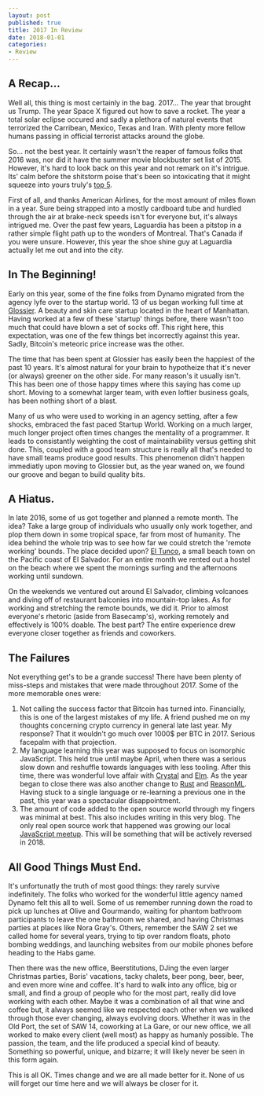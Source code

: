 ```yaml
---
layout: post
published: true
title: 2017 In Review
date: 2018-01-01
categories: 
- Review
---
```


## A Recap...

Well all, 
this thing is most certainly in the bag. 
2017... The year that brought us Trump. 
The year Space X figured out how to save a rocket. 
The year a total solar eclipse occured and sadly
a plethora of natural events that terrorized the Carribean, Mexico, Texas and Iran. 
With plenty more fellow humans passing in official terrorist attacks around the globe.

So... not the best year. 
It certainly wasn't the reaper of famous folks that 2016 was, 
nor did it have the summer movie blockbuster set list of 2015. 
However, it's hard to look back on this year and not remark on it's intrigue. 
Its' calm before the shitstorm poise that's been so intoxicating that it might squeeze into yours truly's [top 5][top]. 

First of all, and thanks American Airlines, for the most amount of miles flown in a year. 
Sure being strapped into a mostly cardboard tube and hurdled through the air at brake-neck speeds isn't for everyone but, 
it's always intrigued me. 
Over the past few years, Laguardia has been a pitstop in a rather simple flight path up to the wonders of Montreal. 
That's Canada if you were unsure. 
However, this year the shoe shine guy at Laguardia actually let me out and into the city. 

## In The Beginning!

Early on this year, some of the fine folks from Dynamo migrated from the agency lyfe over to the startup world. 
13 of us began working full time at [Glossier][glos]. 
A beauty and skin care startup located in the heart of Manhattan. 
Having worked at a few of these 'startup' things before, 
there wasn't too much that could have blown a set of socks off. 
This right here, 
this expectation, was one of the few things bet incorrectly against this year. 
Sadly, Bitcoin's meteoric price increase was the other.

The time that has been spent at Glossier has easily been the happiest of the past 10 years. 
It's almost natural for your brain to hypotheize that it's never (or always) greener on the other side. 
For many reason's it usually isn't. 
This has been one of those happy times where this saying has come up short. 
Moving to a somewhat larger team, 
with even loftier business goals, 
has been nothing short of a blast.

Many of us who were used to working in an agency setting, 
after a few shocks, 
embraced the fast paced Startup World. 
Working on a much larger, 
much longer project often times changes the mentality of a programmer. 
It leads to consistantly weighting the cost of maintainability versus getting shit done. 
This, coupled with a good team structure is really all that's needed to have small teams produce good results. 
This phenomenon didn't happen immediatly upon moving to Glossier but, 
as the year waned on, 
we found our groove and began to build quality bits. 

## A Hiatus.

In late 2016, some of us got together and planned a remote month. 
The idea? 
Take a large group of individuals who usually only work together, 
and plop them down in some tropical space, far from most of humanity. 
The idea behind the whole trip was to see how far we could stretch the 'remote working' bounds. 
The place decided upon? [El Tunco][tunco], a small beach town on the Pacific coast of El Salvador. 
For an entire month we rented out a hostel on the beach 
where we spent the mornings surfing and the afternoons working until sundown. 

On the weekends we ventured out around El Salvador, 
climbing volcanoes and diving off of restaurant balconies into mountain-top lakes. 
As for working and stretching the remote bounds, we did it. 
Prior to almost everyone's rhetoric (aside from Basecamp's), working remotely and effectively is 100% doable. 
The best part? 
The entire experience drew everyone closer together as friends and coworkers.


## The Failures

Not everything get's to be a grande success! 
There have been plenty of miss-steps and mistakes that were made throughout 2017. 
Some of the more memorable ones were:

1. Not calling the success factor that Bitcoin has turned into. 
Financially, this is one of the largest mistakes of my life. 
A friend pushed me on my thoughts concerning crypto currency in general late last year. 
My response? 
That it wouldn't go much over 1000$ per BTC in 2017. 
Serious facepalm with that projection. 
1. My language learning this year was supposed to focus on isomorphic JavaScript. 
This held true until maybe April, 
when there was a serious slow down and reshuffle towards languages with less tooling. 
After this time, there was wonderful love affair with [Crystal][crystal] and [Elm][elm]. 
As the year began to close there was also another change to [Rust][rust] and [ReasonML][reason]. 
Having stuck to a single language or re-learning a previous one in the past, 
this year was a spectacular disappointment.
1. The amount of code added to the open source world through my fingers was minimal at best. 
This also includes writing in this very blog. 
The only real open source work that happened was growing our local [JavaScript meetup][mtup]. 
This will be something that will be actively reversed in 2018.

## All Good Things Must End.

It's unfortunatly the truth of most good things: 
they rarely survive indefinitely. 
The folks who worked for the wonderful little agency named Dynamo felt this all to well. 
Some of us remember running down the road to pick up lunches at Olive and Gourmando, 
waiting for phantom bathroom participants to leave the one bathroom we shared, 
and having Christmas parties at places like Nora Gray's. 
Others, remember the SAW 2 set we called home for several years, 
trying to tip over random floats, 
photo bombing weddings, 
and launching websites from our mobile phones before heading to the Habs game.

Then there was the new office, 
Beerstitutions, 
DJing the even larger Christmas parties, 
Boris' vacations, 
tacky chalets,
beer pong, 
beer, 
beer, and even more wine and coffee. 
It's hard to walk into any office, big or small, 
and find a group of people who for the most part, 
really did love working with each other. 
Maybe it was a combination of all that wine and coffee but, 
it always seemed like we respected each other when we walked through those ever changing, always evolving doors. 
Whether it was in the Old Port, the set of SAW 14, coworking at La Gare, or our new office, 
we all worked to make every client (well most) as happy as humanly possible. 
The passion, the team, and the life produced a special kind of beauty. 
Something so powerful, unique, and bizarre; 
it will likely never be seen in this form again.

This is all OK. 
Times change and we are all made better for it. 
None of us will forget our time here and we will always be closer for it.

[tunco]: https://wikitravel.org/en/El_Tunco
[rust]: https://www.rust-lang.org/en-US/
[elm]: http://elm-lang.org
[crystal]: https://crystal-lang.org
[reason]: https://reasonml.github.io
[mtup]: https://www.meetup.com/Triad-JS/
[top]: https://twitter.com/AllTop5s
[glos]: https://www.glossier.com
